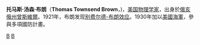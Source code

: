 '''托马斯·汤森·布朗'''（'''Thomas Townsend Brown'''，{{bd|1905年|3月18日|1985年|10月22日|catIdx=B}})，[[美国|美国]][[物理学家|物理学家]]，出身於[[俄亥俄州|俄亥俄州]][[曾斯維爾_(俄亥俄州)|曾斯維爾]]。1921年，布朗发现[[别费尔德-布朗效应|别费尔德-布朗效应]]。1930年加以[[美國海軍|美國海軍]]，參與多項國防計畫。


{{Authority control}}
{{美国科学家小作品}}
[[Category:美国物理学家|B]]
[[Category:加州理工學院校友|B]]